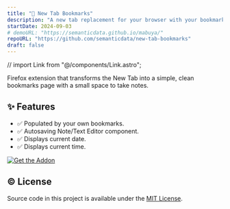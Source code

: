 ```yaml
---
title: "🔖 New Tab Bookmarks"
description: "A new tab replacement for your browser with your bookmarks as the main stars. it also includes a section to write down notes."
startDate: 2024-09-03
# demoURL: "https://semanticdata.github.io/mabuya/"
repoURL: "https://github.com/semanticdata/new-tab-bookmarks"
draft: false
---
```


// import Link from "@/components/Link.astro";

Firefox extension that transforms the New Tab into a simple, clean bookmarks page with a small space to take notes.

## ✨ Features

- ✅ Populated by your own bookmarks.
- ✅ Autosaving Note/Text Editor component.
- ✅ Displays current date.
- ✅ Displays current time.

<a href="https://addons.mozilla.org/en-US/firefox/addon/new-tab-bookmarks/" target="_blank"><img alt="Get the Addon" src="https://raw.githubusercontent.com/semanticdata/text-revealer-firefox-extension/master/firefox.png" /></a>

## ©️ License

<p>Source code in this project is available under the <a href="https://github.com/semanticdata/new-tab-bookmarks/blob/main/LICENSE">MIT License</a>.</p>
